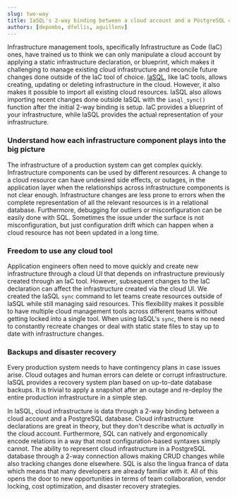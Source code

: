 ```yaml
---
slug: two-way
title: IaSQL's 2-way binding between a cloud account and a PostgreSQL database
authors: [depombo, dfellis, aguillenv]
---
```


Infrastructure management tools, specifically Infrastructure as Code (IaC) ones, have trained us to think we can only manipulate a cloud account by applying a static infrastructure declaration, or blueprint, which makes it challenging to manage existing cloud infrastructure and reconcile future changes done outside of the IaC tool of choice. [IaSQL](https://iasql.com), like IaC tools, allows creating, updating or deleting infrastructure in the cloud. However, it also makes it possible to import all existing cloud resources. IaSQL also allows importing recent changes done outside IaSQL with the `iasql_sync()` function after the initial 2-way binding is setup. IaC provides a blueprint of your infrastructure, while IaSQL provides the actual representation of your infrastructure. 

### Understand how each infrastructure component plays into the big picture

The infrastructure of a production system can get complex quickly. Infrastructure components can be used by different resources. A change to a cloud resource can have undesired side effects, or outages, in the application layer when the relationships across infrastructure components is not clear enough. Infrastructure changes are less prone to errors when the complete representation of all the relevant resources is in a relational database. Furthermore, debugging for outliers or misconfiguration can be easily done with SQL. Sometimes the issue under the surface is not misconfiguration, but just configuration drift which can happen when a cloud resource has not been updated in a long time.

### Freedom to use any cloud tool

Application engineers often need to move quickly and create new infrastructure through a cloud UI that depends on infrastructure previously created through an IaC tool. However, subsequent changes to the IaC declaration can affect the infrastructure created via the cloud UI. We created the IaSQL `sync` command to let teams create resources outside of IaSQL while still managing said resources. This flexibility makes it possible to have multiple cloud management tools across different teams without getting locked into a single tool. When using IaSQL's `sync`, there is no need to constantly recreate changes or deal with static state files to stay up to date with infrastructure changes.

### Backups and disaster recovery

Every production system needs to have contingency plans in case issues arise. Cloud outages and human errors can delete or corrupt infrastructure. IaSQL provides a recovery system plan based on up-to-date database backups. It is trivial to apply a snapshot after an outage and re-deploy the entire production infrastructure in a simple step.

In IaSQL, cloud infrastructure is data through a 2-way binding between a cloud account and a PostgreSQL database. Cloud infrastructure declarations are great in theory, but they don't describe what is *actually* in the cloud account. Furthermore, SQL can natively and ergonomically encode relations in a way that most configuration-based syntaxes simply cannot. The ability to represent cloud infrastructure in a PostgreSQL database through a 2-way connection allows making CRUD changes while also tracking changes done elsewhere. SQL is also the lingua franca of data which means that many developers are already familiar with it. All of this opens the door to new opportunities in terms of team collaboration, vendor locking, cost optimization, and disaster recovery strategies. 